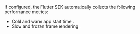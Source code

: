 If configured, the Flutter SDK automatically collects the following performance metrics:

- <PlatformLink to="/performance/instrumentation/automatic-instrumentation/#app-start-instrumentation">
    Cold and warm app start time
  </PlatformLink>
  .
- <PlatformLink to="/performance/instrumentation/automatic-instrumentation/#slow-and-frozen-frames">
    Slow and frozen frame rendering
  </PlatformLink>
  .
